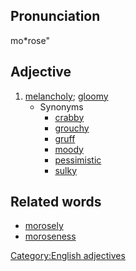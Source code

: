 ==Pronunciation==
mo*rose"

==Adjective==
# [[melancholy]]; [[gloomy]]
#* Synonyms
#** [[crabby]]
#** [[grouchy]]
#** [[gruff]]
#** [[moody]]
#** [[pessimistic]]
#** [[sulky]]

==Related words==
* [[morosely]]
* [[moroseness]]

[[Category:English adjectives]]